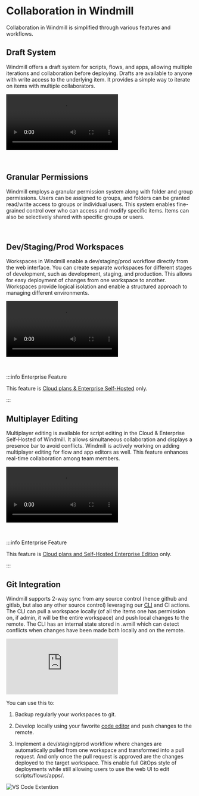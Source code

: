 
# Collaboration in Windmill

Collaboration in Windmill is simplified through various features and workflows.

## Draft System

Windmill offers a draft system for scripts, flows, and apps, allowing multiple iterations and collaboration before deploying. Drafts are available to anyone with write access to the underlying item. It provides a simple way to iterate on items with multiple collaborators.

<video
	className="border-2 rounded-xl object-cover w-full h-full dark:border-gray-800"
	controls
	src="/videos/draft_and_deploy.mp4"
/>

<br />

<div className="text-xl mb-2 font-semibold"></div>
<div className="grid grid-cols-2 gap-6 mb-4">
	<DocCard
		title="Draft and Deploy"
		description="Develop and cooperate in a structured way."
		href="/docs/core_concepts/draft_and_deploy"
	/>
</div>

## Granular Permissions

Windmill employs a granular permission system along with folder and group permissions. Users can be assigned to groups, and folders can be granted read/write access to groups or individual users. This system enables fine-grained control over who can access and modify specific items. Items can also be selectively shared with specific groups or users.

<br />

<div className="text-xl mb-2 font-semibold"></div>
<div className="grid grid-cols-2 gap-6 mb-4">
	<DocCard
		title="Roles and Permissions"
		description="Control access and manage permissions within your instance and workspaces."
		href="/docs/core_concepts/roles_and_permissions"
	/>
	<DocCard
		title="Groups and Folders"
		description="Groups and Folders enable efficient permission management by grouping users with similar access levels."
		href="/docs/core_concepts/groups_and_folders"
	/>
</div>

## Dev/Staging/Prod Workspaces

Workspaces in Windmill enable a dev/staging/prod workflow directly from the web interface. You can create separate workspaces for different stages of development, such as development, staging, and production. This allows for easy deployment of changes from one workspace to another. Workspaces provide logical isolation and enable a structured approach to managing different environments.

<video
	className="border-2 rounded-xl object-cover w-full h-full dark:border-gray-800"
	controls
	src="/videos/staging_prod.mp4"
/>

<br />

<div className="text-xl mb-2 font-semibold"></div>
<div className="grid grid-cols-2 gap-6 mb-4">
	<DocCard
		title="Deploy to Staging or Prod"
		description="Deploy items to another staging/prod workspace."
		href="/docs/core_concepts/staging_prod"
	/>
</div>

:::info Enterprise Feature

This feature is [Cloud plans & Enterprise Self-Hosted](/pricing) only.

:::

## Multiplayer Editing

Multiplayer editing is available for script editing in the Cloud & Enterprise Self-Hosted of Windmill. It allows simultaneous collaboration and displays a presence bar to avoid conflicts. Windmill is actively working on adding multiplayer editing for flow and app editors as well. This feature enhances real-time collaboration among team members.

<video
	className="border-2 rounded-xl object-cover w-full h-full dark:border-gray-800"
	controls
	src="/videos/multiplayer.mp4"
/>

<br />

<div className="text-xl mb-2 font-semibold"></div>
<div className="grid grid-cols-2 gap-6 mb-4">
	<DocCard
		title="Multiplayer"
		description="Collaborate on scripts simultaneously."
		href="/docs/core_concepts/multiplayer"
	/>
</div>

:::info Enterprise Feature

This feature is [Cloud plans and Self-Hosted Enterprise Edition](/pricing) only.

:::

## Git Integration

Windmill supports 2-way sync from any source control (hence github and gitlab, but also any other source control) leveraging our [CLI](../../advanced/3_cli/index.mdx) and CI actions. The CLI can pull a workspace locally (of all the items one has permission on, if admin, it will be the entire workspace) and push local changes to the remote. The CLI has an internal state stored in .wmill which can detect conflicts when changes have been made both locally and on the remote.

<iframe
	style={{ aspectRatio: '16/9' }}
	src="https://www.youtube.com/embed/w2HVTlR2QDI?vq=hd1080"
	title="YouTube video player"
	frameBorder="0"
	allow="accelerometer; autoplay; clipboard-write; encrypted-media; gyroscope; picture-in-picture; web-share"
	allowFullScreen
	className="border-2 rounded-xl object-cover w-full dark:border-gray-800"
></iframe>

<br />

You can use this to:

1. Backup regularly your workspaces to git.

2. Develop locally using your favorite [code editor](../../cli_local_dev/1_vscode-extension/index.mdx) and push changes to the remote.

3. Implement a dev/staging/prod workflow where changes are automatically pulled from one workspace and transformed into a pull request. And only once the pull request is approved are the changes deployed to the target workspace. This enable full GitOps style of deployments while still allowing users to use the web UI to edit scripts/flows/apps/.

![VS Code Extention](../../../blog/2023-11-20-vscode/vscode_extension.png.webp 'VS Code Extension')

<div className="text-xl mb-2 font-semibold"></div>
<div className="grid grid-cols-2 gap-6 mb-4">
	<DocCard
		title="Command Line Interface (CLI)"
		description="The Windmill CLI, `wmill` allows you to interact with Windmill instances right from your terminal."
		href="/docs/advanced/cli"
	/>
	<DocCard
		title="VS Code Extension"
		description="Build scripts and flows in the comfort of your VS Code Editor, while leveraging Windmill UIs for test & flows edition."
		href="/docs/cli_local_dev/vscode-extension"
	/>
</div>
